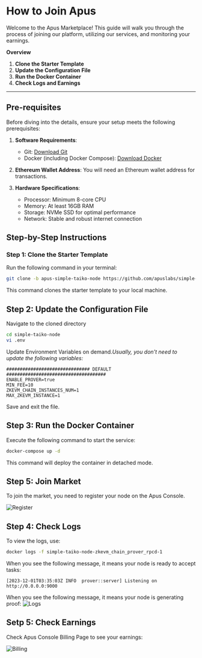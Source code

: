 
# How to Join Apus

Welcome to the Apus Marketplace! This guide will walk you through the process of joining our platform, utilizing our services, and monitoring your earnings.

**Overview**

1. **Clone the Starter Template**
2. **Update the Configuration File**
3. **Run the Docker Container**
4. **Check Logs and Earnings**

---

## Pre-requisites
Before diving into the details, ensure your setup meets the following prerequisites:

1. **Software Requirements**:
   - Git: [Download Git](https://git-scm.com/downloads)
   - Docker (including Docker Compose): [Download Docker](https://www.docker.com/get-started)

2. **Ethereum Wallet Address**: You will need an Ethereum wallet address for transactions. 

3. **Hardware Specifications**:
   - Processor: Minimum 8-core CPU
   - Memory: At least 16GB RAM
   - Storage: NVMe SSD for optimal performance
   - Network: Stable and robust internet connection

## Step-by-Step Instructions

### Step 1: Clone the Starter Template
Run the following command in your terminal:
```bash
git clone -b apus-simple-taiko-node https://github.com/apuslabs/simple-taiko-node.git
```
This command clones the starter template to your local machine.

## Step 2: Update the Configuration File

Navigate to the cloned directory
```bash
cd simple-taiko-node
vi .env
```
Update Environment Variables on demand.*Usually, you don't need to update the following variables:*
```shell
############################### DEFAULT #####################################
ENABLE_PROVER=true
MIN_FEE=10
ZKEVM_CHAIN_INSTANCES_NUM=1
MAX_ZKEVM_INSTANCE=1
```
Save and exit the file.

## Step 3: Run the Docker Container

Execute the following command to start the service:
```bash
docker-compose up -d
```
This command will deploy the container in detached mode.

## Step 5: Join Market

To join the market, you need to register your node on the Apus Console.

![Register](https://1688.311688.xyz/share/your/images/save/your/photos/2023/12/01/6569566d1f6a6.png)

## Step 4: Check Logs

To view the logs, use:
```bash
docker logs -f simple-taiko-node-zkevm_chain_prover_rpcd-1
```

When you see the following message, it means your node is ready to accept tasks:
```
[2023-12-01T03:35:03Z INFO  prover::server] Listening on http://0.0.0.0:9000
```
When you see the following message, it means your node is generating proof:
![Logs](https://1688.311688.xyz/share/your/images/save/your/photos/2023/11/27/6563f499a7c8d.png)

## Setp 5: Check Earnings

Check Apus Console Billing Page to see your earnings:

![Billing](https://1688.311688.xyz/share/your/images/save/your/photos/2023/12/01/6569566dc8fae.png)